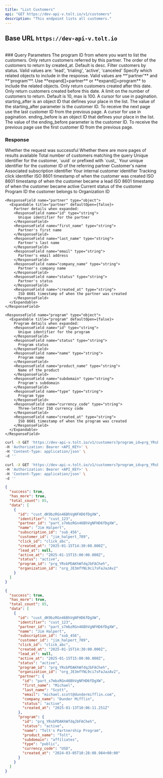 ```yaml
---
title: "List Customers"
api: "GET https://dev-api-v.tolt.io/v1/customers"
description: "This endpoint lists all customers."
---
```


## Base URL `https://dev-api-v.tolt.io`

<br />
### Query Parameters

<ParamField body="program_id*" type="string">
  The program ID from where you want to list the customers.
</ParamField>

<ParamField body="partner_id" type="string - optional">
  Only return customers referred by this partner.
</ParamField>

<ParamField body="order" type="asc | desc - optional">
  The order of the customers to return by created_at. Default is desc.
</ParamField>

<ParamField body="status" type="string - optional">
  Filter customers by status. Valid values are: 'lead', 'trialing', 'active',
  'canceled'
</ParamField>

<ParamField body="expand" type="array - optional">
  Specify which related objects to include in the response. Valid values are
  **'partner'** and **'program'**. Use **expand[]=partner** or
  **expand[]=program** to include the related objects.
</ParamField>

<ParamField body="created_gte" type="string - optional">
  Only return customers created after this date.
</ParamField>

<ParamField body="created_lte" type="string - optional">
  Only return customers created before this date.
</ParamField>

<ParamField body="limit" type="string - optional">
  A limit on the number of customers to return. Default is 10, max is 100.
</ParamField>

<ParamField body="starting_after" type="string - optional">
  A cursor for use in pagination. starting_after is an object ID that defines
  your place in the list. The value of the starting_after parameter is the
  customer ID. To receive the next page use the last customer ID from the
  previous page.
</ParamField>

<ParamField body="ending_before" type="string - optional">
  A cursor for use in pagination. ending_before is an object ID that defines
  your place in the list. The value of the ending_before parameter is the
  customer ID. To receive the previous page use the first customer ID from the
  previous page.
</ParamField>

### Response

<ResponseField name="success" type="boolean">
  Whether the request was successful
</ResponseField>

<ResponseField name="has_more" type="boolean">
  Whether there are more pages of results available
</ResponseField>

<ResponseField name="total_count" type="integer">
  Total number of customers matching the query
</ResponseField>

<ResponseField name="data" type="array[Object]">
  <Expandable title="properties" defaultOpen={false}>
    <ResponseField name="id" type="string">
      Unique identifier for the customer, `uuid` or prefixed with `cust_`
    </ResponseField>
    <ResponseField name="identifier" type="string">
      Your unique identifier for the customer
    </ResponseField>
    <ResponseField name="partner_id" type="string">
      ID of the referring partner
    </ResponseField>
    <ResponseField name="name" type="string">
      Customer's name
    </ResponseField>
    <ResponseField name="subscription_id" type="string">
      Associated subscription identifier
    </ResponseField>
    <ResponseField name="customer_id" type="string">
      Your internal customer identifier
    </ResponseField>
    <ResponseField name="click_id" type="string">
      Tracking click identifier
    </ResponseField>
    <ResponseField name="created_at" type="string">
      ISO 8601 timestamp of when the customer was created
    </ResponseField>
    <ResponseField name="lead_at" type="string">
      ISO 8601 timestamp of when the customer became a lead
    </ResponseField>
    <ResponseField name="active_at" type="string">
      ISO 8601 timestamp of when the customer became active
    </ResponseField>
    <ResponseField name="status" type="string">
      Current status of the customer
    </ResponseField>
    <ResponseField name="program_id" type="string">
      Program ID the customer belongs to
    </ResponseField>
    <ResponseField name="organization_id" type="string">
      Organization ID
    </ResponseField>

    <ResponseField name="partner" type="object">
      <Expandable title="partner" defaultOpen={false}>
        Partner details when expanded:
        <ResponseField name="id" type="string">
          Unique identifier for the partner
        </ResponseField>
        <ResponseField name="first_name" type="string">
          Partner's first name
        </ResponseField>
        <ResponseField name="last_name" type="string">
          Partner's last name
        </ResponseField>
        <ResponseField name="email" type="string">
          Partner's email address
        </ResponseField>
        <ResponseField name="company_name" type="string">
          Partner's company name
        </ResponseField>
        <ResponseField name="status" type="string">
          Partner's status
        </ResponseField>
        <ResponseField name="created_at" type="string">
          ISO 8601 timestamp of when the partner was created
        </ResponseField>
      </Expandable>
    </ResponseField>

    <ResponseField name="program" type="object">
      <Expandable title="program" defaultOpen={false}>
        Program details when expanded:
        <ResponseField name="id" type="string">
          Unique identifier for the program
        </ResponseField>
        <ResponseField name="status" type="string">
          Program status
        </ResponseField>
        <ResponseField name="name" type="string">
          Program name
        </ResponseField>
        <ResponseField name="product_name" type="string">
          Name of the product
        </ResponseField>
        <ResponseField name="subdomain" type="string">
          Program's subdomain
        </ResponseField>
        <ResponseField name="type" type="string">
          Program type
        </ResponseField>
        <ResponseField name="currency_code" type="string">
          Three-letter ISO currency code
        </ResponseField>
        <ResponseField name="created_at" type="string">
          ISO 8601 timestamp of when the program was created
        </ResponseField>
      </Expandable>
    </ResponseField>

  </Expandable>
</ResponseField>

<RequestExample>

```bash cURL
curl -X GET 'https://dev-api-v.tolt.io/v1/customers?program_id=prg_YRsbPDAKhWfdqJbFACheh' \
-H 'Authorization: Bearer <API_KEY>' \
-H 'Content-Type: application/json' \
-d ''
```

```bash cURL - Expand
curl -X GET 'https://dev-api-v.tolt.io/v1/customers?program_id=prg_YRsbPDAKhWfdqJbFACheh&expand[]=partner&expand[]=program' \
-H 'Authorization: Bearer <API_KEY>' \
-H 'Content-Type: application/json' \
-d ''
```

</RequestExample>

<ResponseExample>

```json Response
{
  "success": true,
  "has_more": true,
  "total_count": 85,
  "data": [
    {
      "id": "cust_dK9bzRGn46BhVgNFHD6fDgXW",
      "identifier": "cust_123",
      "partner_id": "part_s7mbzRGn46BhVgNFHD6fDgXW",
      "name": "Jim Halpert",
      "subscription_id": "sub_456",
      "customer_id": "jim_halpert_789",
      "click_id": "click_abc",
      "created_at": "2025-01-15T14:30:00.000Z",
      "lead_at": null,
      "active_at": "2025-01-15T15:00:00.000Z",
      "status": "active",
      "program_id": "prg_YRsbPDAKhWfdqJbFACheh",
      "organization_id": "org_JE3mfYNL9ci7sFaJazAv2"
    }
  ]
}
```

```json Expand Response
{
  "success": true,
  "has_more": true,
  "total_count": 85,
  "data": [
    {
      "id": "cust_dK9bzRGn46BhVgNFHD6fDgXW",
      "identifier": "cust_123",
      "partner_id": "part_s7mbzRGn46BhVgNFHD6fDgXW",
      "name": "Jim Halpert",
      "subscription_id": "sub_456",
      "customer_id": "jim_halpert_789",
      "click_id": "click_abc",
      "created_at": "2025-01-15T14:30:00.000Z",
      "lead_at": null,
      "active_at": "2025-01-15T15:00:00.000Z",
      "status": "active",
      "program_id": "prg_YRsbPDAKhWfdqJbFACheh",
      "organization_id": "org_JE3mfYNL9ci7sFaJazAv2",
      "partner": {
        "id": "part_s7mbzRGn46BhVgNFHD6fDgXW",
        "first_name": "Michael",
        "last_name": "Scott",
        "email": "michael.scott@dundermifflin.com",
        "company_name": "Dunder Mifflin",
        "status": "active",
        "created_at": "2025-01-13T10:06:11.251Z"
      },
      "program": {
        "id": "prg_YRsbPDAKhWfdqJbFACheh",
        "status": "active",
        "name": "Tolt's Partnership Program",
        "product_name": "Tolt",
        "subdomain": "affiliates",
        "type": "public",
        "currency_code": "USD",
        "created_at": "2024-03-05T10:28:08.984+00:00"
      }
    }
  ]
}
```

</ResponseExample>
